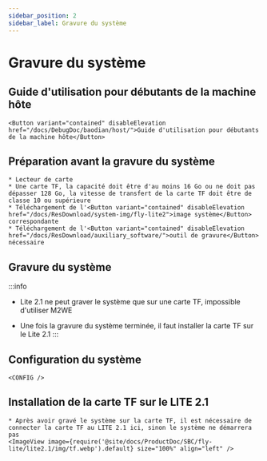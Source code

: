 ```yaml
---
sidebar_position: 2
sidebar_label: Gravure du système
---
```







# Gravure du système

## Guide d'utilisation pour débutants de la machine hôte

    <Button variant="contained" disableElevation href="/docs/DebugDoc/baodian/host/">Guide d'utilisation pour débutants de la machine hôte</Button>

## Préparation avant la gravure du système

    * Lecteur de carte
    * Une carte TF, la capacité doit être d'au moins 16 Go ou ne doit pas dépasser 128 Go, la vitesse de transfert de la carte TF doit être de classe 10 ou supérieure
    * Téléchargement de l'<Button variant="contained" disableElevation href="/docs/ResDownload/system-img/fly-lite2">image système</Button> correspondante
    * Téléchargement de l'<Button variant="contained" disableElevation href="/docs/ResDownload/auxiliary_software/">outil de gravure</Button> nécessaire

## Gravure du système

:::info
* Lite 2.1 ne peut graver le système que sur une carte TF, impossible d'utiliser M2WE
* Une fois la gravure du système terminée, il faut installer la carte TF sur le Lite 2.1
:::

    <TF />

            

## Configuration du système

    <CONFIG />


## Installation de la carte TF sur le LITE 2.1

    * Après avoir gravé le système sur la carte TF, il est nécessaire de connecter la carte TF au LITE 2.1 ici, sinon le système ne démarrera pas
    <ImageView image={require('@site/docs/ProductDoc/SBC/fly-lite/lite2.1/img/tf.webp').default} size="100%" align="left" />  

